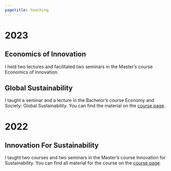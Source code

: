 ```yaml
---
pagetitle: teaching
---
```


# 2023

## Economics of Innovation

I held two lectures and facilitated two seminars in the Master's course Economics of Innovation.

## Global Sustainability

I taught a seminar and a lecture in the Bachelor's course Economy and Society: Global Sustainability.
You can find the material on the [course page](https://pjkreutzer.github.io/eose10vt23). 

# 2022


## Innovation For Sustainability

I taught two courses and two seminars in the  Master's course Innovation for Sustainability.
You can find all material for the course on the [course page](https://pjkreutzer.github.io/teaching-innovation-sustainability/).